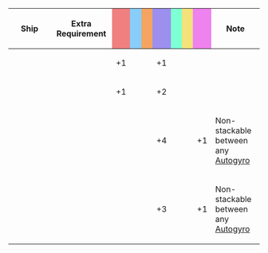 {|class="wikitable" style="width:100%; text-align: center; vertical-align: middle;"
|-
! style="width: 20%;" | Ship
! style="width: 25%;" | Extra Requirement
! style="width: 5%; background-color: lightcoral;" | {{Firepower}}
! style="width: 5%; background-color: lightskyblue;" | {{Torpedo}}
! style="width: 5%; background-color: sandybrown;" | {{AA}}
! style="width: 5%; background-color: #9C8FEE;" | {{ASW}}
! style="width: 5%; background-color: #7fffd4;" | {{LOS}}
! style="width: 5%; background-color: #F2E279;" | {{Armor}}
! style="width: 5%; background-color: violet;" | {{Evasion}}
! style="width: 20%;" | Note
|-
! {{ShipLink|Ise/Kai Ni}}
| style="text-align:left;" | 
| +1 || || || +1 || || || 
| style="text-align:left;" | 
|-
! {{ShipLink|Hyuuga/Kai Ni}}<br />{{ShipLink|Kaga/Kai Ni Go}}
| style="text-align:left;" | 
| +1 || || || +2 || || || 
| style="text-align:left;" | 
|-
! {{ShipLink|Noshiro/Kai Ni}}
| style="text-align:left;" | 
| || || || +4 || || || +1
| style="text-align:left;" | Non-stackable between any [[:Category:Autogyro|Autogyro]]
|-
! {{ShipLink|Yahagi/Kai Ni|Yahagi/Kai Ni B|text=Yahagi Kai Ni (B)}}
| style="text-align:left;" | 
| || || || +3 || || || +1
| style="text-align:left;" | Non-stackable between any [[:Category:Autogyro|Autogyro]]
|}